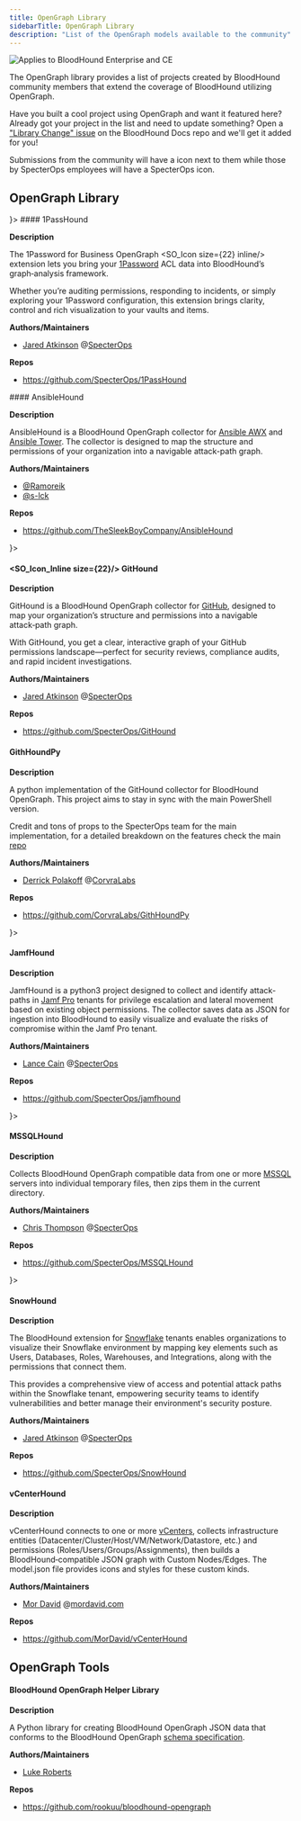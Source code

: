 ```yaml
---
title: OpenGraph Library
sidebarTitle: OpenGraph Library
description: "List of the OpenGraph models available to the community"
---
```



<img noZoom src="/assets/enterprise-AND-community-edition-pill-tag.svg" alt="Applies to BloodHound Enterprise and CE"/>

The OpenGraph library provides a list of projects created by BloodHound community members that extend the coverage of BloodHound utilizing OpenGraph.

Have you built a cool project using OpenGraph and want it featured here? Already got your project in the list and need to update something? Open a ["Library Change" issue](https://github.com/SpecterOps/bloodhound-docs/issues) on the BloodHound Docs repo and we'll get it added for you!

Submissions from the community will have a <Icon icon="people-group" color="#ffffff" /> icon next to them while those by SpecterOps employees will have a SpecterOps icon.

## OpenGraph Library

<AccordionGroup>
<Accordion title="1Password" icon={<SO_Icon />}>
#### 1PassHound

**Description**

The 1Password for Business OpenGraph <SO_Icon size={22} inline/> extension lets you bring your [1Password](https://1password.com/) ACL data into BloodHound’s graph‑analysis framework.

Whether you’re auditing permissions, responding to incidents, or simply exploring your 1Password configuration, this extension brings clarity, control and rich visualization to your vaults and items.

**Authors/Maintainers**

- [Jared Atkinson](https://x.com/jaredcatkinson) @[SpecterOps](https://specterops.io)

**Repos**

- https://github.com/SpecterOps/1PassHound

</Accordion>
<Accordion title="Ansible" icon="people-group">
#### AnsibleHound

**Description**

AnsibleHound is a BloodHound OpenGraph collector for [Ansible AWX](https://github.com/ansible/awx) and [Ansible Tower](https://docs.ansible.com/ansible-tower/). The collector is designed to map the structure and permissions of your organization into a navigable attack-path graph.

**Authors/Maintainers**

- [@Ramoreik](https://github.com/Ramoreik)
- [@s-lck](https://github.com/s-lck)

**Repos**

- https://github.com/TheSleekBoyCompany/AnsibleHound

</Accordion>
<Accordion title="GitHub" icon={<SO_Icon />}>

#### <SO_Icon_Inline size={22}/> GitHound 
**Description**

GitHound is a BloodHound OpenGraph collector for [GitHub](https://github.com), designed to map your organization’s structure and permissions into a navigable attack‑path graph.

With GitHound, you get a clear, interactive graph of your GitHub permissions landscape—perfect for security reviews, compliance audits, and rapid incident investigations.

**Authors/Maintainers**
- [Jared Atkinson](https://x.com/jaredcatkinson) @[SpecterOps](https://specterops.io)

**Repos**
- https://github.com/SpecterOps/GitHound


#### <Icon icon="people-group" size={22}/> GithHoundPy
**Description**

A python implementation of the GitHound collector for BloodHound OpenGraph. This project aims to stay in sync with the main PowerShell version.

Credit and tons of props to the SpecterOps team for the main implementation, for a detailed breakdown on the features check the main [repo](https://github.com/SpecterOps/GitHound)

**Authors/Maintainers**
- [Derrick Polakoff](https://www.linkedin.com/in/derrick-polakoff-54a34a237) @[CorvraLabs](https://github.com/CorvraLabs)
 

**Repos**
- https://github.com/CorvraLabs/GithHoundPy

</Accordion>
<Accordion title="JamfHound" icon={<SO_Icon />}>

#### JamfHound
**Description**

JamfHound is a python3 project designed to collect and identify attack-paths in [Jamf Pro](https://www.jamf.com/products/jamf-pro/) tenants for privilege escalation and lateral movement based on existing object permissions. The collector saves data as JSON for ingestion into BloodHound to easily visualize and evaluate the risks of compromise within the Jamf Pro tenant.

**Authors/Maintainers**
- [Lance Cain](https://www.linkedin.com/in/lance-cain-3ab262184) @[SpecterOps](https://specterops.io)

**Repos**
- https://github.com/SpecterOps/jamfhound

</Accordion>
<Accordion title="MSSQL" icon={<SO_Icon />}>

#### MSSQLHound

**Description**

Collects BloodHound OpenGraph compatible data from one or more [MSSQL](https://www.microsoft.com/en-us/sql-server) servers into individual temporary files, then zips them in the current directory.

**Authors/Maintainers**
- [Chris Thompson](https://x.com/_Mayyhem) @[SpecterOps](https://specterops.io)

**Repos**
- https://github.com/SpecterOps/MSSQLHound

</Accordion>
<Accordion title="Snowflake" icon={<SO_Icon />}>

#### SnowHound

**Description**

The BloodHound extension for [Snowflake](https://www.snowflake.com/) tenants enables organizations to visualize their Snowflake environment by mapping key elements such as Users, Databases, Roles, Warehouses, and Integrations, along with the permissions that connect them.

This provides a comprehensive view of access and potential attack paths within the Snowflake tenant, empowering security teams to identify vulnerabilities and better manage their environment's security posture.

**Authors/Maintainers**
- [Jared Atkinson](https://x.com/jaredcatkinson) @[SpecterOps](https://specterops.io)

**Repos**
- https://github.com/SpecterOps/SnowHound
</Accordion>
<Accordion title="vCenter" icon="people-group">

#### <Icon icon="people-group" size={22}/> vCenterHound

**Description**

vCenterHound connects to one or more [vCenters](https://www.vmware.com/products/cloud-infrastructure/vcenter/future-overview), collects infrastructure entities (Datacenter/Cluster/Host/VM/Network/Datastore, etc.) and permissions (Roles/Users/Groups/Assignments), then builds a BloodHound‑compatible JSON graph with Custom Nodes/Edges. The model.json file provides icons and styles for these custom kinds.

**Authors/Maintainers**
- [Mor David](https://x.com/m0rd4vid) @[mordavid.com](https://www.mordavid.com/)

**Repos**
- https://github.com/MorDavid/vCenterHound

</Accordion>
</AccordionGroup>

## OpenGraph Tools

#### BloodHound OpenGraph Helper Library

**Description**

A Python library for creating BloodHound OpenGraph JSON data that conforms to the BloodHound OpenGraph [schema specification](/opengraph/schema).

**Authors/Maintainers**
- [Luke Roberts](https://x.com/rookuu_)

**Repos**
- https://github.com/rookuu/bloodhound-opengraph

